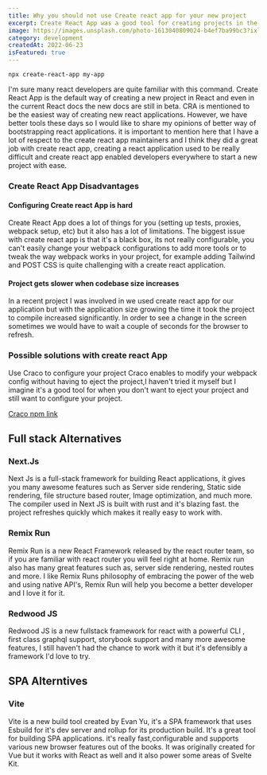 ```yaml
---
title: Why you should not use Create react app for your new project
excerpt: Create React App was a good tool for creating projects in the past but we have better tools these days
image: https://images.unsplash.com/photo-1613040809024-b4ef7ba99bc3?ixlib=rb-1.2.1&ixid=MnwxMjA3fDB8MHxwaG90by1wYWdlfHx8fGVufDB8fHx8&auto=format&fit=crop&w=1280&q=80
category: development
createdAt: 2022-06-23
isFeatured: true
---
```


```shell
npx create-react-app my-app
```

I'm sure many react developers are quite familiar with this command. Create React App is the default way of creating a new project in React and even in the current React docs the new docs are still in beta. CRA is mentioned to be the easiest way of creating new react applications. However, we have better tools these days so I would like to share my opinions of better way of bootstrapping react applications. it is important to mention here that I have a lot of respect to the create react app maintainers and I think they did a great job with create react app, creating a react application used to be really difficult and create react app enabled developers everywhere to start a new project with ease.

### Create React App Disadvantages

#### Configuring Create react App is hard

Create React App does a lot of things for you (setting up tests, proxies, webpack setup, etc) but it also has a lot of limitations. The biggest issue with create react app is that it's a black box, its not really configurable, you can't easily change your webpack configurations to add more tools or to tweak the way webpack works in your project, for example adding Tailwind and POST CSS is quite challenging with a create react application.

#### Project gets slower when codebase size increases

In a recent project I was involved in we used create react app for our application but with the application size growing the time it took the project to compile increased significantly. In order to see a change in the screen sometimes we would have to wait a couple of seconds for the browser to refresh.

### Possible solutions with create react App

Use Craco to configure your project
Craco enables to modify your webpack config without having to eject the project,I haven't tried it myself but I imagine it's a good tool for when you don't want to eject your project and still want to configure your project.

[Craco npm link](https://www.npmjs.com/package/@craco/craco)

## Full stack Alternatives

### Next.Js

Next Js is a full-stack framework for building React applications, it gives you many awesome features such as Server side rendering, Static side rendering, file structure based router, Image optimization, and much more.
The compiler used in Next JS is built with rust and it's blazing fast. the project refreshes quickly which makes it really easy to work with.

### Remix Run

Remix Run is a new React Framework released by the react router team, so if you are familiar with react router you will feel right at home. Remix run also has many great features such as, server side rendering, nested routes and more.
I like Remix Runs philosophy of embracing the power of the web and using native API's, Remix Run will help you become a better developer and I love it for it.

### Redwood JS

Redwood JS is a new fullstack framework for react with a powerful CLI , first class graphql support, storybook support and many more awesome features, I still haven't had the chance to work with it but it's defensibly a framework I'd love to try.

## SPA Alterntives

### Vite

Vite is a new build tool created by Evan Yu, it's a SPA framework that uses Esbuild for it's dev server and rollup for its production build. It's a great tool for building SPA applications. it's really fast,configurable and supports various new browser features out of the books. It was originally created for Vue but it works with React as well and it also power some areas of Svelte Kit.

